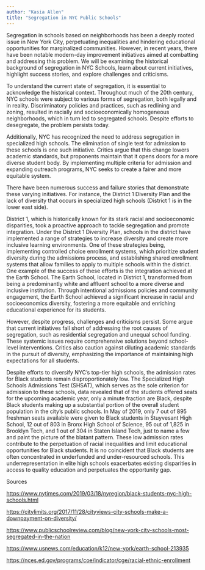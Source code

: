 ```yaml
---
author: "Kasia Allen"
title: "Segregation in NYC Public Schools"
---
```


Segregation in schools based on neighborhoods has been a deeply rooted issue in New York City, perpetuating inequalities and hindering educational opportunities for marginalized communities. However, in recent years, there have been notable modern-day improvement initiatives aimed at combatting and addressing this problem. We will be examining the historical background of segregation in NYC Schools, learn about current initiatives, highlight success stories, and explore challenges and criticisms.

To understand the current state of segregation, it is essential to acknowledge the historical context. Throughout much of the 20th century, NYC schools were subject to various forms of segregation, both legally and in reality. Discriminatory policies and practices, such as redlining and zoning, resulted in racially and socioeconomically homogeneous neighborhoods, which in turn led to segregated schools. Despite efforts to desegregate, the problem persists today.

Additionally, NYC has recognized the need to address segregation in specialized high schools. The elimination of single test for admission to these schools is one such initiative. Critics argue that this change lowers academic standards, but proponents maintain that it opens doors for a more diverse student body. By implementing multiple criteria for admission and expanding outreach programs, NYC seeks to create a fairer and more equitable system.

There have been numerous success and failure stories that demonstrate these varying initiatives. For instance, the District 1 Diversity Plan and the lack of diversity that occurs in specialized high schools (District 1 is in the lower east side).

District 1, which is historically known for its stark racial and socioeconomic disparities, took a proactive approach to tackle segregation and promote integration. Under the District 1 Diversity Plan, schools in the district have implemented a range of strategies to increase diversity and create more inclusive learning environments. One of these strategies being, implementing controlled choice enrollment systems, which prioritize student diversity during the admissions process, and establishing shared enrollment systems that allow families to apply to multiple schools within the district. One example of the success of these efforts is the integration achieved at the Earth School. The Earth School, located in District 1, transformed from being a predominantly white and affluent school to a more diverse and inclusive institution. Through intentional admissions policies and community engagement, the Earth School achieved a significant increase in racial and socioeconomics diversity, fostering a more equitable and enriching educational experience for its students.

However, despite progress, challenges and criticisms persist. Some argue that current initiatives fall short of addressing the root causes of segregation, such as residential segregation and unequal school funding. These systemic issues require comprehensive solutions beyond school-level interventions. Critics also caution against diluting academic standards in the pursuit of diversity, emphasizing the importance of maintaining high expectations for all students.

Despite efforts to diversify NYC's top-tier high schools, the admission rates for Black students remain disproportionately low. The Specialized High Schools Admissions Test (SHSAT), which serves as the sole criterion for admission to these schools, data revealed that of the students offered seats for the upcoming academic year, only a minute fraction are Black, despite Black students making up a substantial portion of the overall student population in the city's public schools. In May of 2019, only 7 out of 895 freshman seats available were given to Black students in Stuyvesant High School, 12 out of 803 in Bronx High School of Science, 95 out of 1,825 in Brooklyn Tech, and 1 out of 304 in Staten Island Tech, just to name a few and paint the picture of the blatant pattern. These low admission rates contribute to the perpetuation of racial inequalities and limit educational opportunities for Black students. It is no coincident that Black students are often concentrated in underfunded and under-resourced schools. This underrepresentation in elite high schools exacerbates existing disparities in access to quality education and perpetuates the opportunity gap.

Sources

[https://www.nytimes.com/2019/03/18/nyregion/black-students-nyc-high-schools.html](https://www.nytimes.com/2019/03/18/nyregion/black-students-nyc-high-schools.html)

[https://citylimits.org/2017/11/28/cityviews-city-schools-make-a-downpayment-on-diversity/](https://citylimits.org/2017/11/28/cityviews-city-schools-make-a-downpayment-on-diversity/)

[https://www.publicschoolreview.com/blog/new-york-city-schools-most-segregated-in-the-nation](https://www.publicschoolreview.com/blog/new-york-city-schools-most-segregated-in-the-nation)

[https://www.usnews.com/education/k12/new-york/earth-school-213935](https://www.usnews.com/education/k12/new-york/earth-school-213935)

[https://nces.ed.gov/programs/coe/indicator/cge/racial-ethnic-enrollment](https://nces.ed.gov/programs/coe/indicator/cge/racial-ethnic-enrollment)
